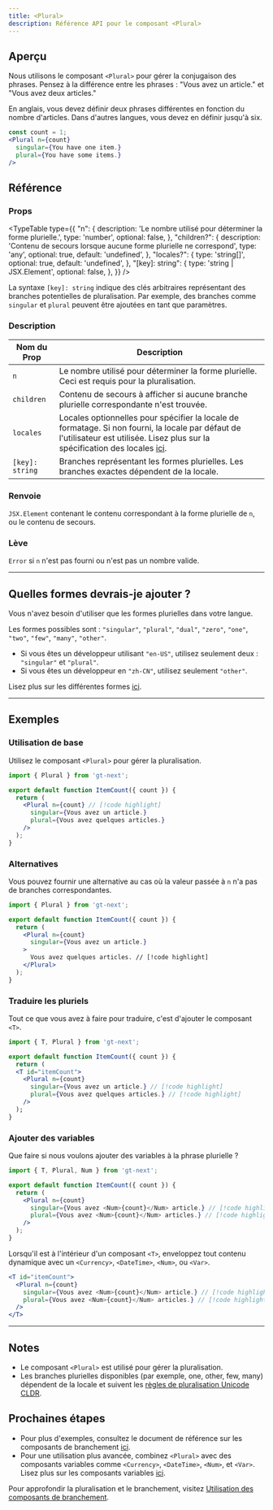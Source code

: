 ```yaml
---
title: <Plural>
description: Référence API pour le composant <Plural>
---
```


## Aperçu

Nous utilisons le composant `<Plural>` pour gérer la conjugaison des phrases.
Pensez à la différence entre les phrases : "Vous avez un article." et "Vous avez deux articles."

En anglais, vous devez définir deux phrases différentes en fonction du nombre d'articles.
Dans d'autres langues, vous devez en définir jusqu'à six.

```jsx
const count = 1;
<Plural n={count}
  singular={You have one item.}
  plural={You have some items.}
/>
```

## Référence

### Props

<TypeTable
  type={{
    "n": {
      description: 'Le nombre utilisé pour déterminer la forme plurielle.',
      type: 'number',
      optional: false,
    },
    "children?": {
      description: 'Contenu de secours lorsque aucune forme plurielle ne correspond',
      type: 'any',
      optional: true,
      default: 'undefined',
    },
    "locales?": {
      type: 'string[]',
      optional: true,
      default: 'undefined',
    },
    "[key]: string": {
      type: 'string | JSX.Element',
      optional: false,
    },
  }}
/>

La syntaxe `[key]: string` indique des clés arbitraires représentant des branches potentielles de pluralisation.
Par exemple, des branches comme `singular` et `plural` peuvent être ajoutées en tant que paramètres.

### Description
| Nom du Prop | Description |
|-------------|-------------|
| `n` | Le nombre utilisé pour déterminer la forme plurielle. Ceci est requis pour la pluralisation. |
| `children` | Contenu de secours à afficher si aucune branche plurielle correspondante n'est trouvée. |
| `locales`   | Locales optionnelles pour spécifier la locale de formatage. Si non fourni, la locale par défaut de l'utilisateur est utilisée. Lisez plus sur la spécification des locales [ici](https://developer.mozilla.org/en-US/docs/Web/JavaScript/Reference/Global_Objects/Intl#locales_argument).                                            |
| `[key]: string` | Branches représentant les formes plurielles. Les branches exactes dépendent de la locale. |


### Renvoie

`JSX.Element` contenant le contenu correspondant à la forme plurielle de `n`, ou le contenu de secours.

### Lève

`Error` si `n` n'est pas fourni ou n'est pas un nombre valide.

---

## Quelles formes devrais-je ajouter ?

Vous n'avez besoin d'utiliser que les formes plurielles dans votre langue.

Les formes possibles sont : `"singular"`, `"plural"`, `"dual"`, `"zero"`, `"one"`, `"two"`, `"few"`, `"many"`, `"other"`.

 * Si vous êtes un développeur utilisant `"en-US"`, utilisez seulement deux : `"singular"` et `"plural"`.
 * Si vous êtes un développeur en `"zh-CN"`, utilisez seulement `"other"`.

Lisez plus sur les différentes formes [ici](https://cldr.unicode.org/index/cldr-spec/plural-rules).


---

## Exemples

### Utilisation de base
Utilisez le composant `<Plural>` pour gérer la pluralisation.

```jsx title="BasicExample.jsx" copy
import { Plural } from 'gt-next';

export default function ItemCount({ count }) {
  return (
    <Plural n={count} // [!code highlight]
      singular={Vous avez un article.}
      plural={Vous avez quelques articles.}
    />
  );
}
```

### Alternatives
Vous pouvez fournir une alternative au cas où la valeur passée à `n` n'a pas de branches correspondantes.

```jsx title="FallbackExample.jsx" copy
import { Plural } from 'gt-next';

export default function ItemCount({ count }) {
  return (
    <Plural n={count}
      singular={Vous avez un article.}
    >
      Vous avez quelques articles. // [!code highlight]
    </Plural>
  );
}
```

### Traduire les pluriels
Tout ce que vous avez à faire pour traduire, c'est d'ajouter le composant `<T>`.

```jsx title="PluralExample.jsx" copy
import { T, Plural } from 'gt-next';

export default function ItemCount({ count }) {
  return (
  <T id="itemCount">
    <Plural n={count}
      singular={Vous avez un article.} // [!code highlight]
      plural={Vous avez quelques articles.} // [!code highlight]
    />
  );
}
```

### Ajouter des variables
Que faire si nous voulons ajouter des variables à la phrase plurielle ?

```jsx title="PluralExample.jsx" copy
import { T, Plural, Num } from 'gt-next';

export default function ItemCount({ count }) {
  return (
    <Plural n={count}
      singular={Vous avez <Num>{count}</Num> article.} // [!code highlight]
      plural={Vous avez <Num>{count}</Num> articles.} // [!code highlight]
    />
  );
}
```

Lorsqu'il est à l'intérieur d'un composant `<T>`, enveloppez tout contenu dynamique avec un `<Currency>`, `<DateTime>`, `<Num>`, ou `<Var>`.
```jsx
<T id="itemCount">
  <Plural n={count}
    singular={Vous avez <Num>{count}</Num> article.} // [!code highlight]
    plural={Vous avez <Num>{count}</Num> articles.} // [!code highlight]
  />
</T>
```

---

## Notes
 * Le composant `<Plural>` est utilisé pour gérer la pluralisation.
 * Les branches plurielles disponibles (par exemple, one, other, few, many) dépendent de la locale et suivent les [règles de pluralisation Unicode CLDR](https://cldr.unicode.org/index/cldr-spec/plural-rules).

## Prochaines étapes
 * Pour plus d'exemples, consultez le document de référence sur les composants de branchement [ici](/docs/next/reference/using-branching-components).
 * Pour une utilisation plus avancée, combinez `<Plural>` avec des composants variables comme `<Currency>`, `<DateTime>`, `<Num>`, et `<Var>`. Lisez plus sur les composants variables [ici](/docs/next/reference/using-variable-components).

Pour approfondir la pluralisation et le branchement, visitez [Utilisation des composants de branchement](/docs/next/reference/using-branching-components).